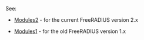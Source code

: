 See:

* [[Modules2]] - for the current FreeRADIUS version 2.x

* [[Modules1]] - for the old FreeRADIUS version 1.x